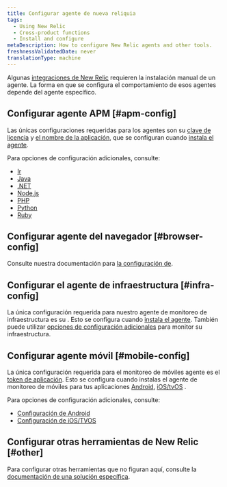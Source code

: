 ```yaml
---
title: Configurar agente de nueva reliquia
tags:
  - Using New Relic
  - Cross-product functions
  - Install and configure
metaDescription: How to configure New Relic agents and other tools.
freshnessValidatedDate: never
translationType: machine
---
```


Algunas [integraciones de New Relic](https://newrelic.com/instant-observability/) requieren la instalación manual de un agente. La forma en que se configura el comportamiento de esos agentes depende del agente específico.

## Configurar agente APM [#apm-config]

Las únicas configuraciones requeridas para los agentes <InlinePopover type="apm"/>son su [clave de licencia](/docs/apis/intro-apis/new-relic-api-keys/#ingest-license-key) y [el nombre de la aplicación](/docs/apm/new-relic-apm/installation-configuration/name-your-application), que se configuran cuando [instala el agente](/docs/agents/manage-apm-agents/installation/install-agent).

Para opciones de configuración adicionales, consulte:

* [Ir](/docs/agents/go-agent/instrumentation/go-agent-configuration)
* [Java](/docs/agents/java-agent/configuration/java-agent-configuration-config-file)
* [.NET](/docs/agents/net-agent/installation-configuration/net-agent-configuration)
* [Node.js](/docs/agents/nodejs-agent/installation-configuration/nodejs-agent-configuration)
* [PHP](/docs/agents/php-agent/configuration/php-agent-configuration)
* [Python](/docs/agents/python-agent/installation-configuration/python-agent-configuration)
* [Ruby](/docs/agents/ruby-agent/installation-configuration/ruby-agent-configuration)

## Configurar agente del navegador [#browser-config]

Consulte nuestra documentación para [la configuración de<InlinePopover type="browser"/>](/docs/browser/new-relic-browser/configuration).

## Configurar el agente de infraestructura [#infra-config]

La única configuración requerida para nuestro agente de monitoreo de infraestructura es su <InlinePopover type="licenseKey"/>. Esto se configura cuando [instala el agente](/docs/agents/manage-apm-agents/installation/install-agent). También puede utilizar [opciones de configuración adicionales](/docs/infrastructure/new-relic-infrastructure/configuration/configure-infrastructure-agent) para monitor su infraestructura.

## Configurar agente móvil [#mobile-config]

La única configuración requerida para el monitoreo de móviles agente es el [token de aplicación](/docs/mobile-monitoring/new-relic-mobile/maintenance/viewing-your-application-token). Esto se configura cuando instalas el agente de monitoreo de móviles para tus aplicaciones [Android](/docs/mobile-monitoring/new-relic-mobile-android/get-started/introduction-new-relic-mobile-android), [iOS/tvOS](/docs/mobile-monitoring/new-relic-mobile-ios/get-started/introduction-new-relic-mobile-ios) .

Para opciones de configuración adicionales, consulte:

* [Configuración de Android](/docs/mobile-monitoring/new-relic-mobile-android/api-guides/android-agent-configuration-feature-flags)
* [Configuración de iOS/TVOS](/docs/mobile-monitoring/new-relic-mobile-ios/api-guides/ios-agent-configuration-feature-flags)

## Configurar otras herramientas de New Relic [#other]

Para configurar otras herramientas que no figuran aquí, consulte la [documentación de una solución específica](https://newrelic.com/instant-observability/).
